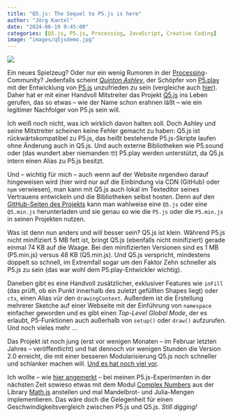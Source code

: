 ```yaml
---
title: "Q5.js: The Sequel to P5.js is here"
author: "Jörg Kantel"
date: "2024-06-19 9:45:00"
categories: [Q5.js, P5.js, Processing, JavaScript, Creative Coding]
image: "images/q5jsdemo.jpg"
---
```


[![](images/q5jsdemo-b.jpg)](https://www.flickr.com/photos/schockwellenreiter/53801829670/)

Ein neues Spielzeug? Oder nur ein wenig Rumoren in der [Processing](http://cognitiones.kantel-chaos-team.de/programmierung/creativecoding/processing/processing.html)-Community? Jedenfalls scheint *[Quinton Ashley](https://github.com/quinton-ashley/p5play/wiki/Developer-Log)*, der Schöpfer von [P5.play](http://cognitiones.kantel-chaos-team.de/multimedia/spieleprogrammierung/p5play.html) mit der Entwicklung von [P5.js](http://cognitiones.kantel-chaos-team.de/programmierung/creativecoding/processing/p5js.html) unzufrieden zu sein (vergleiche auch [hier](https://kantel.github.io/posts/2024061601_openprocessing/)). Daher hat er mit einer Handvoll Mitstreiter das Projekt [Q5.js](https://q5js.org/home/) ins Leben gerufen, das so etwas -- wie der Name schon erahnen läßt -- wie ein legitimer Nachfolger von P5.js sein will.

Ich weiß noch nicht, was ich wirklich davon halten soll. Doch Ashley und seine Mitstreiter scheinen keine Fehler gemacht zu haben: Q5.js ist rückwärtskompatibel zu P5.js, das heißt bestehende P5.js-Skripte laufen ohne Änderung auch in Q5.js. Und auch externe Bibliotheken wie P5.sound oder (das wundert aber niemanden&nbsp;🤓) P5.play werden unterstützt, da Q5.js intern einen Alias zu P5.js besitzt.

Und -- wichtig für mich -- auch wenn auf der Website nrgendwo darauf hingeweisen wird (hier wird nur auf die Einbindung via CDN (GitHub) oder `npm` verwiesen), man kann mit Q5.js auch lokal im Texteditor seines Vertrauens entwickeln und die Bibliotheken selbst hosten. Denn auf den [GitHub-Seiten des Projekts](https://github.com/q5js/q5.js) kann man wahlweise eine `Q5.js` oder eine `Q5.min.js` herunterladen und sie genau so wie die `P5.js` oder die `P5.min.js` in seinen Projekten nutzen.

Was ist denn nun anders und will besser sein? Q5.js ist klein. Während P5.js nicht minifiziert 5&nbsp;MB fett ist, bringt Q5.js (ebenfalls nicht minifiziert) gerade einmal 74&nbsp;KB auf die Waage. Bei den minifizierten Versionen sind es 1&nbsp;MB (P5.min.js) versus 48&nbsp;KB (Q5.min.js). Und Q5.js verspricht, mindestens doppelt so schnell, im Extremfall sogar um den Faktor Zehn schneller als P5.js zu sein (das war wohl dem P5.play-Entwickler wichtig).

Daneben gibt es eine Handvoll zusätzlicher, exklusiver Features wie `inFill` (das prüft, ob ein Punkt innerhalb des zuletzt gefüllten Shapes liegt) oder `ctx`, einen Alias vür den `drawingContext`. Außerdem ist die Erstellung mehrerer Sketche auf einer Webseite mit der Einführung von `namespace` einfacher geworden und es gibt einen *Top-Level Global Mode*, der es erlaubt, P5-Funktionen auch außerhalb von `setup()` oder `draw()` aufzurufen. Und noch vieles mehr&nbsp;…

Das Projekt ist noch jung (erst vor wenigen Monaten -- im Februar letzten Jahres -- veröffentlicht) und hat dennoch vor wenigen Stunden die Version 2.0 erreicht, die mit einer besseren Modularisierung Q5.js noch schneller und schlanker machen will. [Und es hat noch viel vor](https://github.com/orgs/q5js/projects/1/views/1).

Ich wollte -- wie [hier angemerkt](https://kantel.github.io/posts/2024060901_turtle_gfx/) -- bei meinen P5.js-Experimenten in der nächsten Zeit sowieso etwas mit dem Modul [Complex Numbers](https://mathjs.org/docs/datatypes/complex_numbers.html) aus der Library [Math.js](https://mathjs.org/) anstellen und mal Mandelbrot- und Julia-Mengen implementieren. Das wäre doch die Gelegenheit für einen Geschwindigkeitsvergleich zwischen P5.js und Q5.js. *Still digging!*